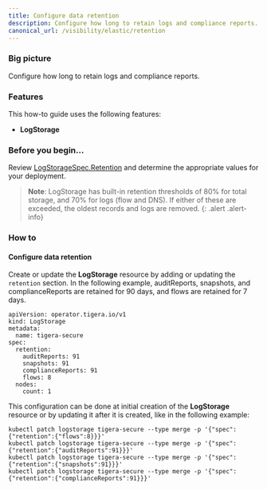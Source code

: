 ```yaml
---
title: Configure data retention
description: Configure how long to retain logs and compliance reports.
canonical_url: /visibility/elastic/retention
---
```


### Big picture

Configure how long to retain logs and compliance reports.

### Features

This how-to guide uses the following features: 

- **LogStorage**

### Before you begin...

Review [LogStorageSpec.Retention]({{site.baseurl}}/reference/installation/api#operator.tigera.io/v1.Retention) and determine the appropriate values for your deployment.

> **Note**: LogStorage has built-in retention thresholds of 80% for total storage, and 70% for logs (flow and DNS). If either of these are exceeded, the oldest records and logs are removed.
{: .alert .alert-info}

### How to

#### Configure data retention

Create or update the **LogStorage** resource by adding or updating the `retention` section. In the following example, auditReports, snapshots, and complianceReports are retained for 90 days, and flows are retained for 7 days.

```
apiVersion: operator.tigera.io/v1
kind: LogStorage
metadata:
  name: tigera-secure
spec:
  retention:
    auditReports: 91
    snapshots: 91
    complianceReports: 91
    flows: 8
  nodes:
    count: 1
```

This configuration can be done at initial creation of the **LogStorage** resource or by updating it after it is created, like in the following example:

```
kubectl patch logstorage tigera-secure --type merge -p '{"spec":{"retention":{"flows":8}}}'
kubectl patch logstorage tigera-secure --type merge -p '{"spec":{"retention":{"auditReports":91}}}'
kubectl patch logstorage tigera-secure --type merge -p '{"spec":{"retention":{"snapshots":91}}}'
kubectl patch logstorage tigera-secure --type merge -p '{"spec":{"retention":{"complianceReports":91}}}'
```
